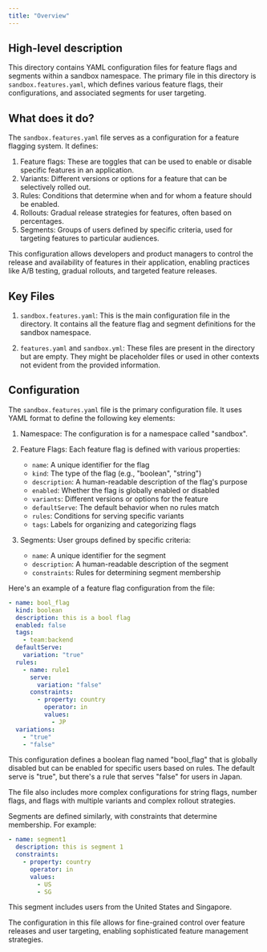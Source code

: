 ```yaml
---
title: "Overview"
---
```


## High-level description
This directory contains YAML configuration files for feature flags and segments within a sandbox namespace. The primary file in this directory is `sandbox.features.yaml`, which defines various feature flags, their configurations, and associated segments for user targeting.

## What does it do?
The `sandbox.features.yaml` file serves as a configuration for a feature flagging system. It defines:

1. Feature flags: These are toggles that can be used to enable or disable specific features in an application.
2. Variants: Different versions or options for a feature that can be selectively rolled out.
3. Rules: Conditions that determine when and for whom a feature should be enabled.
4. Rollouts: Gradual release strategies for features, often based on percentages.
5. Segments: Groups of users defined by specific criteria, used for targeting features to particular audiences.

This configuration allows developers and product managers to control the release and availability of features in their application, enabling practices like A/B testing, gradual rollouts, and targeted feature releases.

## Key Files
1. `sandbox.features.yaml`: This is the main configuration file in the directory. It contains all the feature flag and segment definitions for the sandbox namespace.

2. `features.yaml` and `sandbox.yml`: These files are present in the directory but are empty. They might be placeholder files or used in other contexts not evident from the provided information.

## Configuration
The `sandbox.features.yaml` file is the primary configuration file. It uses YAML format to define the following key elements:

1. Namespace: The configuration is for a namespace called "sandbox".

2. Feature Flags: Each feature flag is defined with various properties:
   - `name`: A unique identifier for the flag
   - `kind`: The type of the flag (e.g., "boolean", "string")
   - `description`: A human-readable description of the flag's purpose
   - `enabled`: Whether the flag is globally enabled or disabled
   - `variants`: Different versions or options for the feature
   - `defaultServe`: The default behavior when no rules match
   - `rules`: Conditions for serving specific variants
   - `tags`: Labels for organizing and categorizing flags

3. Segments: User groups defined by specific criteria:
   - `name`: A unique identifier for the segment
   - `description`: A human-readable description of the segment
   - `constraints`: Rules for determining segment membership

Here's an example of a feature flag configuration from the file:

```yaml
- name: bool_flag
  kind: boolean
  description: this is a bool flag
  enabled: false
  tags:
    - team:backend
  defaultServe:
    variation: "true"
  rules:
    - name: rule1
      serve:
        variation: "false"
      constraints:
        - property: country
          operator: in
          values:
            - JP
  variations:
    - "true"
    - "false"
```

This configuration defines a boolean flag named "bool_flag" that is globally disabled but can be enabled for specific users based on rules. The default serve is "true", but there's a rule that serves "false" for users in Japan.

The file also includes more complex configurations for string flags, number flags, and flags with multiple variants and complex rollout strategies.

Segments are defined similarly, with constraints that determine membership. For example:

```yaml
- name: segment1
  description: this is segment 1
  constraints:
    - property: country
      operator: in
      values:
        - US
        - SG
```

This segment includes users from the United States and Singapore.

The configuration in this file allows for fine-grained control over feature releases and user targeting, enabling sophisticated feature management strategies.